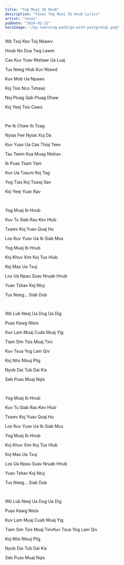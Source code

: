 ```yaml
---
title: "Yog Muaj Ib Hnub"
description: "Yasmi Yog Muaj Ib Hnub Lyrics"
artist: "Yasmi"
pubDate: "2024-03-22"
heroImage: "/my-learning-path/go-with-postgresql.png"
---
```


Wb Txoj Kev Txij Nkawv

Hnub No Dua Twg Lawm

Cas Kuv Yuav Ntshaw Ua Luaj

Tus Neeg Hlub Kuv Ntawd

Kuv Mob Ua Npaws

Koj Tsis Nco Txhawj

Noj Pluag Qab Pluag Dhaw

Koj Yeej Tsis Caws

<br />

Pw Ib Chaw Ib Txag

Nyias Fee Nyias Xuj Da

Kuv Yuav Ua Cas Thiaj Teev

Tau Teem Kua Muag Ntshav

Ib Puas Tsam Yam

Kuv Ua Txaum Koj Tag

Yog Tias Koj Txawj Xav

Koj Yeej Yuav Rav

<br />

Yog Muaj Ib Hnub

Kuv Tu Siab Rau Kev Hlub

Txawv Koj Yuav Quaj Hu

Los Kuv Yuav Ua Ib Siab Mus

Yog Muaj Ib Hnub

Koj Khuv Xim Koj Tus Hlub

Koj Mas Ua Txuj

Los Ua Npau Suav Nruab Hnub

Yuav Tshav Koj Ntuj

Tus Neeg... Siab Dub

<br />

Wb Lub Neej Ua Dog Ua Dig

Puas Kawg Ntsis

Kuv Lam Muaj Cuab Muaj Yig

Tiam Sim Tsis Muaj Txiv

Kuv Tsua Yog Lam Qiv

Koj Ntis Ntsuj Plig

Nyob Dai Tub Dai Kis

Seb Puas Muaj Nqis

<br />

Yog Muaj Ib Hnub

Kuv Tu Siab Rau Kev Hlub

Txawv Koj Yuav Quaj Hu

Los Kuv Yuav Ua Ib Siab Mus

Yog Muaj Ib Hnub

Koj Khuv Xim Koj Tus Hlub

Koj Mas Ua Txuj

Los Ua Npau Suav Nruab Hnub

Yuav Tshav Koj Ntuj

Tus Neeg... Siab Dub

<br />

Wb Lub Neej Ua Dog Ua Dig

Puas Kawg Ntsis

Kuv Lam Muaj Cuab Muaj Yig

Tiam Sim Tsis Muaj TxivKuv Tsua Yog Lam Qiv

Koj Ntis Ntsuj Plig

Nyob Dai Tub Dai Kis

Seb Puas Muaj Nqis
